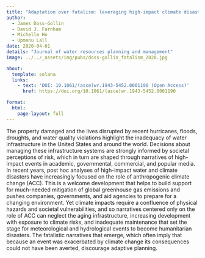 ```yaml
---
title: "Adaptation over fatalism: leveraging high-impact climate disasters to boost societal resilience"
author:
  - James Doss-Gollin
  - David J. Farnham
  - Michelle Ho
  - Upmanu Lall
date: 2020-04-01
details: "Journal of water resources planning and management"
image: ../../_assets/img/pubs/doss-gollin_fatalism_2020.jpg

about:
  template: solana
  links:
    - text: 'DOI: 10.1061/(asce)wr.1943-5452.0001190 (Open Access)'
      href: https://doi.org/10.1061/(asce)wr.1943-5452.0001190

format:
  html:
    page-layout: full
---
```


The property damaged and the lives disrupted by recent hurricanes, floods, droughts, and water quality violations highlight the inadequacy of water infrastructure in the United States and around the world. Decisions about managing these infrastructure systems are strongly informed by societal perceptions of risk, which in turn are shaped through narratives of high-impact events in academic, governmental, commercial, and popular media. In recent years, post hoc analyses of high-impact water and climate disasters have increasingly focused on the role of anthropogenic climate change (ACC). This is a welcome development that helps to build support for much-needed mitigation of global greenhouse gas emissions and pushes companies, governments, and aid agencies to prepare for a changing environment. Yet climate impacts require a confluence of physical hazards and societal vulnerabilities, and so narratives centered only on the role of ACC can neglect the aging infrastructure, increasing development with exposure to climate risks, and inadequate maintenance that set the stage for meteorological and hydrological events to become humanitarian disasters. The fatalistic narratives that emerge, which often imply that because an event was exacerbated by climate change its consequences could not have been averted, discourage adaptive planning.